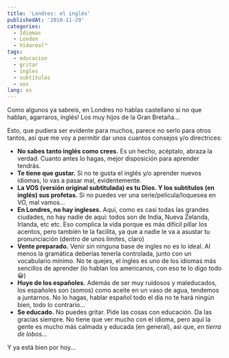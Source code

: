 ```yaml
---
title: 'Londres: el inglés'
publishedAt: '2010-11-29'
categories:
  - Idiomas
  - London
  - Vidareal™
tags:
  - educacion
  - gritar
  - ingles
  - subtitulos
  - vos
lang: es
---
```


Como algunos ya sabreis, en Londres no hablas castellano si no que hablan, agarraros, inglés! Los muy hijos de la Gran Bretaña...

Esto, que pudiera ser evidente para muchos, parece no serlo para otros tantos, así que me voy a permitir dar unos cuantos consejos y/o directrices:

- **No sabes tanto inglés como crees.** Es un hecho, acéptalo, abraza la verdad. Cuanto antes lo hagas, mejor disposición para aprender tendrás.
- **Te tiene que gustar.** Si no te gusta el inglés y/o aprender nuevos idiomas, lo vas a pasar mal, evidentemente.
- **La VOS (versión original subtitulada) es tu Dios. Y los subtítulos (en inglés) sus profetas.** Si no puedes ver una serie/película/loquesea en VO, mal vamos...
- **En Londres, no hay ingleses.** Aquí, como es casi todas las grandes ciudades, no hay nadie de aquí: todos son de India, Nueva Zelanda, Irlanda, etc etc. Eso complica la vida porque es más difícil pillar los acentos, pero también te la facilita, ya que a nadie le va a asustar tu pronunciación (dentro de unos límites, claro)
- **Vente preparado.** Venir sin ninguna base de ingles no es lo ideal. Al menos la gramática deberías tenerla controlada, junto con un vocabulario mínimo. No te quejes, el ingles es uno de los idiomas más sencillos de aprender (lo hablan los americanos, con eso te lo digo todo 😀)
- **Huye de los españoles.** Además de ser muy ruidosos y maleducados, los españoles son (somos) como aceite en un vaso de agua, tendemos a juntarnos. No lo hagas, hablar español todo el día no te hará ningún bien, todo lo contrario...
- **Se educado.** No puedes gritar. Pide las cosas con educación. Da las gracias siempre. No tiene que ver mucho con el idioma, pero aquí la gente es mucho más calmada y educada (en general), asi que, _en tierra de lobos..._

Y ya está bien por hoy...
